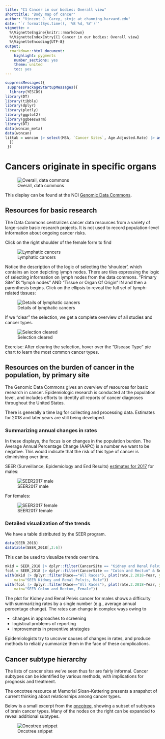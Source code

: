 ```yaml
---
title: "C1 Cancer in our bodies: Overall view"
shorttitle: "Body map of cancer"
author: "Vincent J. Carey, stvjc at channing.harvard.edu"
date: "`r format(Sys.time(), '%B %d, %Y')`"
vignette: >
  %\VignetteEngine{knitr::rmarkdown}
  %\VignetteIndexEntry{C1 Cancer in our bodies: Overall view}
  %\VignetteEncoding{UTF-8}
output:
  rmarkdown::html_document:
    highlight: pygments
    number_sections: yes
    theme: united
    toc: yes
---
```


```r
suppressMessages({
 suppressPackageStartupMessages({
  library(YESCDS)
library(DT)
library(tibble)
library(dplyr)
library(plotly)
library(ggplot2)
library(ggbeeswarm)
library(DT)
data(woncan_meta)
data(woncan)
littab = woncan |> select(MSA, `Cancer Sites`, Age.Adjusted.Rate) |> as.data.frame()
  })
 })
```

# Cancers originate in specific organs

![Overall, data commons](images/bodymap.jpg)

This display can be found at the NCI [Genomic Data Commons](https://portal.gdc.cancer.gov/).

## Resources for basic research

The Data Commons centralizes cancer data resources from a variety of
large-scale basic research projects.  It is not used to record population-level
information about ongoing cancer risks.

Click on the right shoulder of the female form to find

![Lymphatic cancers](images/lymphlogic.png)

Notice the description of the logic of selecting the 'shoulder', which
contains an icon depicting lymph nodes.  There are tiles expressing
the logic of selecting information on lymph nodes from the
data commons.  "Primary Site" IS "lymph nodes" AND "Tissue or Organ
Of Origin" IN and then a parenthesis begins.  Click on the
ellipsis to reveal the full set of lymph-related tissues:

![Details of lymphatic cancers](images/lymExpanded.png)

If we "clear" the selection, we get a complete overview of
all studies and cancer types.

![Selection cleared](images/clearGDC.png)

Exercise: After clearing the selection, hover over the
"Disease Type" pie chart to learn the most common cancer types.

## Resources on the burden of cancer in the population, by primary site

The Genomic Data Commons gives an overview of resources for basic
research in cancer.  Epidemiologic research is conducted at
the population level, and includes efforts to identify all
reports of cancer diagnoses throughout the United States.

There is generally a time lag for collecting and processing data.
Estimates for 2018 and later years are still being developed.

### Summarizing annual changes in rates

In these displays, the focus is on changes in the population burden.
The Average Annual Percentage Change (AAPC) is a number we want
to be negative.  This would indicate that the risk of this
type of cancer is diminishing over time.

SEER (Surveillance, Epidemiology and End Results)
[estimates for 2017](https://seer.cancer.gov/statistics/preliminary-estimates/preliminary.html) for
males:

![SEER2017 male](images/SEERMALE.jpg)

For females:

![SEER2017 female](images/SEERFEMALE.jpg)

### Detailed visualization of the trends

We have a table distributed by the SEER program.

```r
data(SEER_2018)
datatable(SEER_2018[,2:6])
```

This can be used to visualize trends over time.
```r
mkid = SEER_2018 |> dplyr::filter(CancerSite == "Kidney and Renal Pelvis" & Sex == "Male") 
fcol = SEER_2018 |> dplyr::filter(CancerSite == "Colon and Rectum" & Sex == "Female") 
with(mkid |> dplyr::filter(Race=="All Races"), plot(rate.2.2018~Year, ylab="Incidence per 100000", xlab="Year",
    main="SEER Kidney and Renal Pelvis, Male"))
with(fcol |> dplyr::filter(Race=="All Races"), plot(rate.2.2018~Year, ylab="Incidence per 100000", xlab="Year",
    main="SEER Colon and Rectum, Female"))
```

The plot for Kidney and Renal Pelvis cancer for males shows a difficulty
with summarizing rates by a single number (e.g., average annual percentage change).
The rates can change in complex ways owing to

- changes in approaches to screening
- logistical problems of reporting
- improvements in preventive strategies

Epidemiologists try to uncover causes of changes in rates, and produce methods to
reliably summarize them in the face of these complications.

<!--
dim(mkid)
with(mkid |> dplyr::filter(Race=="All Races" & Year >= 2013), lm(rate.2.2018~Year))
with(mkid |> dplyr::filter(Race=="All Races" & Year >= 2013), plot(rate.2.2018~Year))
6/17
17+.35*17
with(mkid |> dplyr::filter(Race=="All Races"), plot(rate.2.2018~I(Year-2000)))
with(mkid |> dplyr::filter(Race=="All Races"), lm(rate.2.2018~I(Year-2000)))
.34/17
with(mpanc |> dplyr::filter(Race=="All Races"), lm(rate.2.2018~I(Year-2000)))
.125/12.89
head(mkid)
head(mpanc)
SEER_2018 |> dplyr::filter(CancerSite == "Leukemia" & Sex == "Male")  -> mleuk
head(mleuk)
SEER_2018 |> dplyr::filter(CancerSite == "Lung and Bronchus" & Sex == "Male")  -> mlung
head(mlung)
with(mlung |> dplyr::filter(Race=="All Races"), lm(rate.2.2018~I(Year-2000)))
with(mlung |> dplyr::filter(Race=="All Races"), plot(rate.2.2018~I(Year-2000)))
-1.8.88.7
-1.8/88.7
with(mlung |> dplyr::filter(Race=="All Races" & Year >=2013), plot(rate.2.2018~I(Year-2000)))
with(mlung |> dplyr::filter(Race=="All Races" & Year >=2013), lm(rate.2.2018~I(Year-2000)))
-2.06/91.5
-->


## Cancer subtype hierarchy

The lists of cancer sites we've seen thus far are
fairly informal.  Cancer subtypes can be identified by
various methods, with implications for prognosis and treatment.

The oncotree resource at Memorial Sloan-Kettering presents a snapshot
of current thinking about relationships among cancer types.

Below is a small excerpt from the [oncotree](http://oncotree.mskcc.org/#/home), showing a subset
of subtypes of brain cancer types.  Many of the nodes on the right
can be expanded to reveal additional subtypes.

![Oncotree snippet](images/oncotreeSNIP.jpg)
